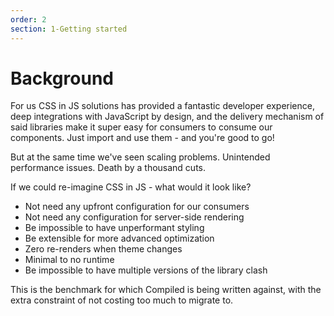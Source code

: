 ```yaml
---
order: 2
section: 1-Getting started
---
```


# Background

For us CSS in JS solutions has provided a fantastic developer experience,
deep integrations with JavaScript by design,
and the delivery mechanism of said libraries make it super easy for consumers to consume our components.
Just import and use them -
and you're good to go!

But at the same time we've seen scaling problems.
Unintended performance issues.
Death by a thousand cuts.

If we could re-imagine CSS in JS - what would it look like?

- Not need any upfront configuration for our consumers
- Not need any configuration for server-side rendering
- Be impossible to have unperformant styling
- Be extensible for more advanced optimization
- Zero re-renders when theme changes
- Minimal to no runtime
- Be impossible to have multiple versions of the library clash

This is the benchmark for which Compiled is being written against,
with the extra constraint of not costing too much to migrate to.
